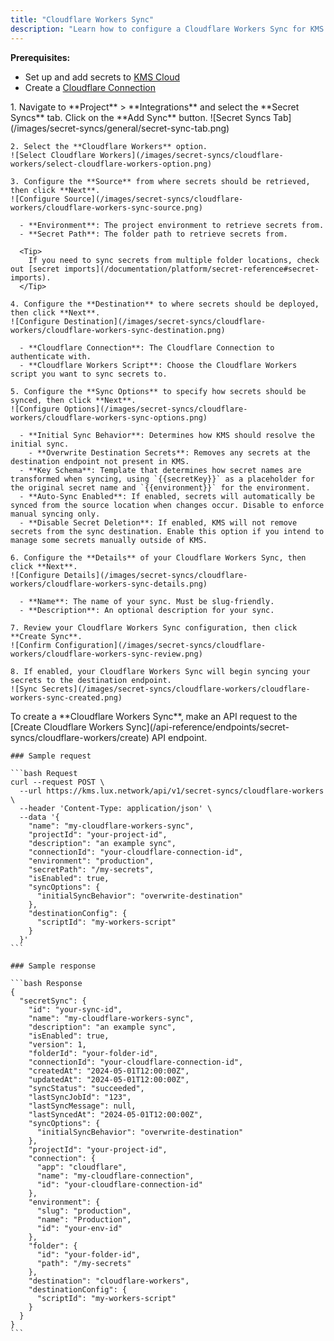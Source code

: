 ```yaml
---
title: "Cloudflare Workers Sync"
description: "Learn how to configure a Cloudflare Workers Sync for KMS."
---
```


**Prerequisites:**

- Set up and add secrets to [KMS Cloud](https://kms.lux.network)
- Create a [Cloudflare Connection](/integrations/app-connections/cloudflare)

<Tabs>
  <Tab title="KMS UI">
    1. Navigate to **Project** > **Integrations** and select the **Secret Syncs** tab. Click on the **Add Sync** button.
    ![Secret Syncs Tab](/images/secret-syncs/general/secret-sync-tab.png)

    2. Select the **Cloudflare Workers** option.
    ![Select Cloudflare Workers](/images/secret-syncs/cloudflare-workers/select-cloudflare-workers-option.png)

    3. Configure the **Source** from where secrets should be retrieved, then click **Next**.
    ![Configure Source](/images/secret-syncs/cloudflare-workers/cloudflare-workers-sync-source.png)

      - **Environment**: The project environment to retrieve secrets from.
      - **Secret Path**: The folder path to retrieve secrets from.

      <Tip>
        If you need to sync secrets from multiple folder locations, check out [secret imports](/documentation/platform/secret-reference#secret-imports).
      </Tip>

    4. Configure the **Destination** to where secrets should be deployed, then click **Next**.
    ![Configure Destination](/images/secret-syncs/cloudflare-workers/cloudflare-workers-sync-destination.png)

      - **Cloudflare Connection**: The Cloudflare Connection to authenticate with.
      - **Cloudflare Workers Script**: Choose the Cloudflare Workers script you want to sync secrets to.

    5. Configure the **Sync Options** to specify how secrets should be synced, then click **Next**.
    ![Configure Options](/images/secret-syncs/cloudflare-workers/cloudflare-workers-sync-options.png)

      - **Initial Sync Behavior**: Determines how KMS should resolve the initial sync.
        - **Overwrite Destination Secrets**: Removes any secrets at the destination endpoint not present in KMS.
      - **Key Schema**: Template that determines how secret names are transformed when syncing, using `{{secretKey}}` as a placeholder for the original secret name and `{{environment}}` for the environment.
      - **Auto-Sync Enabled**: If enabled, secrets will automatically be synced from the source location when changes occur. Disable to enforce manual syncing only.
      - **Disable Secret Deletion**: If enabled, KMS will not remove secrets from the sync destination. Enable this option if you intend to manage some secrets manually outside of KMS.

    6. Configure the **Details** of your Cloudflare Workers Sync, then click **Next**.
    ![Configure Details](/images/secret-syncs/cloudflare-workers/cloudflare-workers-sync-details.png)

      - **Name**: The name of your sync. Must be slug-friendly.
      - **Description**: An optional description for your sync.

    7. Review your Cloudflare Workers Sync configuration, then click **Create Sync**.
    ![Confirm Configuration](/images/secret-syncs/cloudflare-workers/cloudflare-workers-sync-review.png)

    8. If enabled, your Cloudflare Workers Sync will begin syncing your secrets to the destination endpoint.
    ![Sync Secrets](/images/secret-syncs/cloudflare-workers/cloudflare-workers-sync-created.png)

  </Tab>
  <Tab title="API">
    To create a **Cloudflare Workers Sync**, make an API request to the [Create Cloudflare Workers Sync](/api-reference/endpoints/secret-syncs/cloudflare-workers/create) API endpoint.

    ### Sample request

    ```bash Request
    curl --request POST \
      --url https://kms.lux.network/api/v1/secret-syncs/cloudflare-workers \
      --header 'Content-Type: application/json' \
      --data '{
        "name": "my-cloudflare-workers-sync",
        "projectId": "your-project-id",
        "description": "an example sync",
        "connectionId": "your-cloudflare-connection-id",
        "environment": "production",
        "secretPath": "/my-secrets",
        "isEnabled": true,
        "syncOptions": {
          "initialSyncBehavior": "overwrite-destination"
        },
        "destinationConfig": {
          "scriptId": "my-workers-script"
        }
      }'
    ```

    ### Sample response

    ```bash Response
    {
      "secretSync": {
        "id": "your-sync-id",
        "name": "my-cloudflare-workers-sync",
        "description": "an example sync",
        "isEnabled": true,
        "version": 1,
        "folderId": "your-folder-id",
        "connectionId": "your-cloudflare-connection-id",
        "createdAt": "2024-05-01T12:00:00Z",
        "updatedAt": "2024-05-01T12:00:00Z",
        "syncStatus": "succeeded",
        "lastSyncJobId": "123",
        "lastSyncMessage": null,
        "lastSyncedAt": "2024-05-01T12:00:00Z",
        "syncOptions": {
          "initialSyncBehavior": "overwrite-destination"
        },
        "projectId": "your-project-id",
        "connection": {
          "app": "cloudflare",
          "name": "my-cloudflare-connection",
          "id": "your-cloudflare-connection-id"
        },
        "environment": {
          "slug": "production",
          "name": "Production",
          "id": "your-env-id"
        },
        "folder": {
          "id": "your-folder-id",
          "path": "/my-secrets"
        },
        "destination": "cloudflare-workers",
        "destinationConfig": {
          "scriptId": "my-workers-script"
        }
      }
    }
    ```

  </Tab>
</Tabs>
